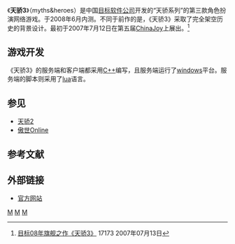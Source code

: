 {{Infobox VG| title = 天骄3
| image = <!-- 檔案不存在 File:tianjiao3.jpg -->
|developer = [[目标软件公司|目标软件公司]]
|publisher = 
|designer = 
|engine = 
|released = 2008年
|genre = 玄幻类网络游戏
|modes = [[MMORPG|MMORPG]]
|platforms = 
}}
《'''天骄3'''》（myths&heroes）是中国[[目标软件公司|目标软件公司]]开发的“天骄系列”的第三款角色扮演网络游戏。于2008年6月内测。不同于前作的是，《天骄3》采取了完全架空历史的背景设计。最初于2007年7月12日在第五届[[ChinaJoy|ChinaJoy]]上展出。<ref>[http://news.17173.com/content/2007-07-13/20070713093244277,1.shtml 目标08年旗舰之作《天骄3》] {{Wayback|url=http://news.17173.com/content/2007-07-13/20070713093244277,1.shtml |date=20071002104332 }} 17173 2007年07月13日</ref>

==游戏开发==
《天骄3》的服务端和客户端都采用[[C++|C++]]编写，且服务端运行了[[windows|windows]]平台。服务端的脚本则采用了[[lua|lua]]语言。

==参见==
* [[天骄2|天骄2]]
* [[傲世Online|傲世Online]]

==参考文献==
{{Reflist}}
==外部链接==
* [https://web.archive.org/web/20100213095026/http://www.tj3.com.cn/ 官方网站]

[[Category:2008年电子游戏|M]]
[[Category:Windows游戏|M]]
[[Category:大型多人在线角色扮演游戏|M]]
{{videogame-stub}}